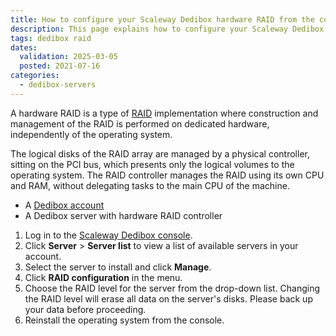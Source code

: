 ```yaml
---
title: How to configure your Scaleway Dedibox hardware RAID from the console
description: This page explains how to configure your Scaleway Dedibox hardware RAID from the console
tags: dedibox raid
dates:
  validation: 2025-03-05
  posted: 2021-07-16
categories:
  - dedibox-servers
---
```



A hardware RAID is a type of [RAID](/dedibox-hardware/concepts/#raid) implementation where construction and management of the RAID is performed on dedicated hardware, independently of the operating system.

The logical disks of the RAID array are managed by a physical controller, sitting on the PCI bus, which presents only the logical volumes to the operating system. The RAID controller manages the RAID using its own CPU and RAM, without delegating tasks to the main CPU of the machine.

<Requirements />

- A [Dedibox account](https://console.online.net)
- A Dedibox server with hardware RAID controller

1. Log in to the [Scaleway Dedibox console](https://console.online.net/en/login).
2. Click **Server** > **Server list** to view a list of available servers in your account.
3. Select the server to install and click **Manage**.
4. Click **RAID configuration** in the menu.
5. Choose the RAID level for the server from the drop-down list.
    <Message type="important">
      Changing the RAID level will erase all data on the server's disks. Please back up your data before proceeding.
    </Message>
6. Reinstall the operating system from the console.

